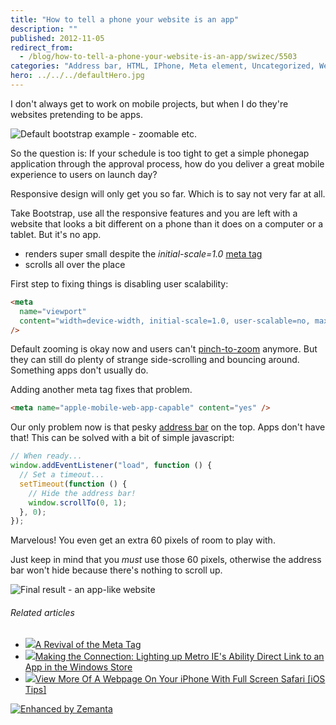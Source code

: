 ```yaml
---
title: "How to tell a phone your website is an app"
description: ""
published: 2012-11-05
redirect_from:
  - /blog/how-to-tell-a-phone-your-website-is-an-app/swizec/5503
categories: "Address bar, HTML, IPhone, Meta element, Uncategorized, Website"
hero: ../../../defaultHero.jpg
---
```


I don't always get to work on mobile projects, but when I do they're websites pretending to be apps.

![Default bootstrap example - zoomable etc.](http://swizec.com/blog/wp-content/uploads/2012/11/default-bootstrap-example.png "Default bootstrap example - zoomable etc.")

So the question is: If your schedule is too tight to get a simple phonegap application through the approval process, how do you deliver a great mobile experience to users on launch day?

Responsive design will only get you so far. Which is to say not very far at all.

Take Bootstrap, use all the responsive features and you are left with a website that looks a bit different on a phone than it does on a computer or a tablet. But it's no app.

- renders super small despite the _initial-scale=1.0_ [meta tag](http://en.wikipedia.org/wiki/Meta_element "Meta element")
- scrolls all over the place

First step to fixing things is disabling user scalability:

```html
<meta
  name="viewport"
  content="width=device-width, initial-scale=1.0, user-scalable=no, maximum-scale=1.0"
/>
```

Default zooming is okay now and users can't [pinch-to-zoom](http://en.wikipedia.org/wiki/Multi-touch_gestures "Multi-touch gestures") anymore. But they can still do plenty of strange side-scrolling and bouncing around. Something apps don't usually do.

Adding another meta tag fixes that problem.

```html
<meta name="apple-mobile-web-app-capable" content="yes" />
```

Our only problem now is that pesky [address bar](http://en.wikipedia.org/wiki/Address_bar "Address bar") on the top. Apps don't have that! This can be solved with a bit of simple javascript:

```javascript
// When ready...
window.addEventListener("load", function () {
  // Set a timeout...
  setTimeout(function () {
    // Hide the address bar!
    window.scrollTo(0, 1);
  }, 0);
});
```

Marvelous! You even get an extra 60 pixels of room to play with.

Just keep in mind that you _must_ use those 60 pixels, otherwise the address bar won't hide because there's nothing to scroll up.

![Final result - an app-like website](http://swizec.com/blog/wp-content/uploads/2012/11/app-like-bootstrap-example.png "Final result - an app-like website")

###### Related articles

- [![](http://i.zemanta.com/noimg_34_80_80.jpg)](http://www.covario.com/2012/10/a-revival-of-the-meta-tag/)[A Revival of the Meta Tag](http://www.covario.com/2012/10/a-revival-of-the-meta-tag/)
- [![](http://i.zemanta.com/119697768_80_80.jpg)](http://blog.markedup.com/2012/10/making-the-connection-lighting-up-metro-ies-ability-direct-link-to-an-app-in-the-windows-store/)[Making the Connection: Lighting up Metro IE's Ability Direct Link to an App in the Windows Store](http://blog.markedup.com/2012/10/making-the-connection-lighting-up-metro-ies-ability-direct-link-to-an-app-in-the-windows-store/)
- [![](http://i.zemanta.com/122040643_80_80.jpg)](http://www.cultofmac.com/198658/view-more-of-a-webpage-on-your-iphone-with-full-screen-safari-ios-tips/)[View More Of A Webpage On Your iPhone With Full Screen Safari \[iOS Tips\]](http://www.cultofmac.com/198658/view-more-of-a-webpage-on-your-iphone-with-full-screen-safari-ios-tips/)

[![Enhanced by Zemanta](http://img.zemanta.com/zemified_e.png?x-id=88ec1abc-870f-41cc-b147-79fc75c1796b)](http://www.zemanta.com/?px "Enhanced by Zemanta")
